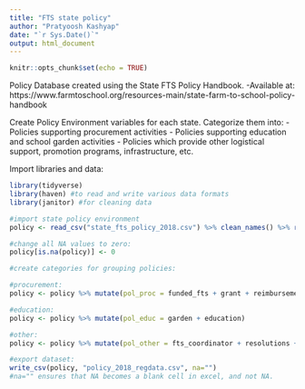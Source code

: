 ```yaml
---
title: "FTS state policy"
author: "Pratyoosh Kashyap"
date: "`r Sys.Date()`"
output: html_document
---
```


```r
knitr::opts_chunk$set(echo = TRUE)
```
Policy Database created using the State FTS Policy Handbook.
-Available at: https://www.farmtoschool.org/resources-main/state-farm-to-school-policy-handbook

Create Policy Environment variables for each state. Categorize them into:
- Policies supporting procurement activities
- Policies supporting education and school garden activities
- Policies which provide other logistical support, promotion programs, infrastructure, etc.

Import libraries and data:

```r
library(tidyverse)
library(haven) #to read and write various data formats
library(janitor) #for cleaning data

#import state policy environment
policy <- read_csv("state_fts_policy_2018.csv") %>% clean_names() %>% rename(state_name = state)

#change all NA values to zero:
policy[is.na(policy)] <- 0

#create categories for grouping policies:

#procurement:
policy <- policy %>% mutate(pol_proc = funded_fts + grant + reimbursement_program + local_preference)

#education:
policy <- policy %>% mutate(pol_educ = garden + education)

#other:
policy <- policy %>% mutate(pol_other = fts_coordinator + resolutions + promotion + infrastructure + state_fts + database + pilot + task_force + other_related_policies)

#export dataset:
write_csv(policy, "policy_2018_regdata.csv", na="")
#na="" ensures that NA becomes a blank cell in excel, and not NA. 

```
